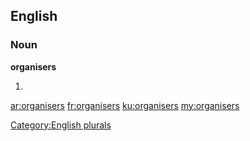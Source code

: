 ==English==

===Noun===
'''organisers'''

# {{plural of|organiser}}

[[Category:English plurals]]

[[ar:organisers]]
[[fr:organisers]]
[[ku:organisers]]
[[my:organisers]]
